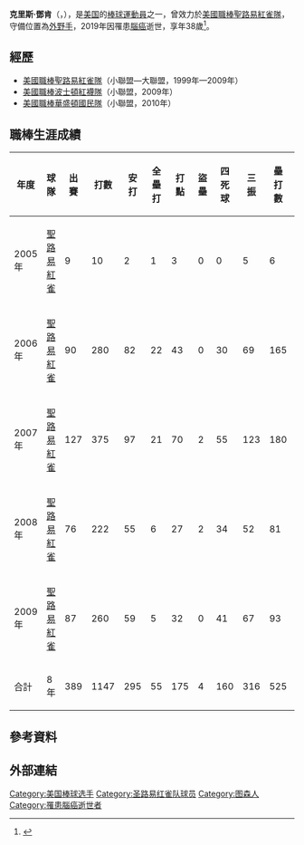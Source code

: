 {{Infobox MLB player|
image=4TH Chris Duncan.jpg|
width=250|
name=克里斯·鄧肯|
position=左外野手|
team=|
number=|
bats=左|
throws=右|
birthdate={{birth date|1981|5|5}}|
birthplace={{USA}}[[亚利桑那州|亚利桑那州]][[图森_(亚利桑那州)|图森]]|
death_date={{death date and age|2019|9|6|1981|5|5}}|
death_place={{USA}}[[亞利桑那州|亞利桑那州]][[图森_(亚利桑那州)|图森]]|
debutdate=9月10日|
debutyear=2005年|
debutteam=聖路易红雀|
finaldate=7月20日|
finalyear=2009年|
finalteam=聖路易红雀|
statyear= 2009年|
stat1label=[[打击率|打击率]]|
stat1value=.257|
stat2label=[[全垒打|全垒打]]|
stat2value=55|
stat3label=[[打点|打点]]|
stat3value=175|
teams=<nowiki></nowiki>
*[[聖路易红雀|聖路易红雀]] （2005年—2009年）
}}

'''克里斯·鄧肯'''（{{lang-en|Chris Duncan}}，{{bd|1981年|5月5日|2019年|9月6日|catIdx=Chris Duncan}}），是[[美国|美国]]的[[棒球|棒球]][[運動員|運動員]]之一，曾效力於[[美國職棒|美國職棒]][[聖路易紅雀隊|聖路易紅雀隊]]，守備位置為[[外野手|外野手]]，2019年因罹患[[腦癌|腦癌]]逝世，享年38歲<ref>{{Cite news|url=https://sports.ettoday.net/news/1530709|title=前紅雀外野手鄧肯腦癌離世 享年38歲|date=2019-09-07|newspaper=[[ETtoday新聞雲|ETtoday新聞雲]]|language=zh-TW|accessdate=2021-07-29|archive-date=2021-07-29|archive-url=https://web.archive.org/web/20210729041427/https://sports.ettoday.net/news/1530709}}</ref>。

==經歷==
*[[美國職棒|美國職棒]][[聖路易紅雀隊|聖路易紅雀隊]]（小聯盟—大聯盟，1999年—2009年）
*[[美國職棒|美國職棒]][[波士頓紅襪隊|波士頓紅襪隊]]（小聯盟，2009年）
*[[美國職棒|美國職棒]][[華盛頓國民隊|華盛頓國民隊]]（小聯盟，2010年）

==職棒生涯成績==
{| border="1" width="700PX"
|- align=middle
!年度!!球隊!!出賽!!打數!!安打!!全壘打!!打點!!盜壘!!四死球!!三振!!壘打數!!雙殺打!!打擊率
|- align="center"
|2005年||[[聖路易紅雀|聖路易紅雀]]||9||10||2||1||3||0||0||5||6||1||0.200
|- align="center"
|2006年||[[聖路易紅雀|聖路易紅雀]]||90||280||82||22||43||0||30||69||165||4||0.293
|- align="center"
|2007年||[[聖路易紅雀|聖路易紅雀]]||127||375||97||21||70||2||55||123||180||4||0.259
|- align="center"
|2008年||[[聖路易紅雀|聖路易紅雀]]||76||222||55||6||27||2||34||52||81||9||0.248
|- align="center"
|2009年||[[聖路易紅雀|聖路易紅雀]]||87||260||59||5||32||0||41||67||93||6||0.227
|- align=middle style="color:#FFFFFF; background-color:#ba0c2f"
!合計!!8年!!389||1147||295||55||175||4||160||316||525||24||0.257
|}

==參考資料==
{{Reflist}}

==外部連結==
{{baseballstats |mlb=408219 |espn=6423 |br=d/duncach01 |fangraphs=2722 |cube=D/chris-duncan}}
{{2006 World Series Champions}}
{{DEFAULTSORT:Duncan, Chris}}

[[Category:美国棒球选手|Category:美国棒球选手]]
[[Category:圣路易红雀队球员|Category:圣路易红雀队球员]]
[[Category:图森人|Category:图森人]]
[[Category:罹患腦癌逝世者|Category:罹患腦癌逝世者]]